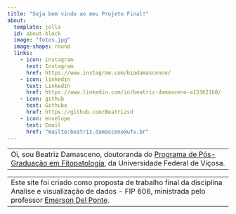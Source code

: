 ```yaml
---
title: "Seja bem vindo ao meu Projeto Final!"
about: 
  template: jolla
  id: about-block
  image: "fotos.jpg"
  image-shape: round
  links:
    - icon: instagram
      text: Instagram
      href: https://www.instagram.com/biadamascenno/
    - icon: linkedin
      text: LinkedIn
      href: https://www.linkedin.com/in/beatriz-damasceno-a133021b0/
    - icon: github
      text: Githube
      href: https://github.com/Beatrizsd
    - icon: envelope
      text: Email
      href: "mailto:beatriz.damasceno@ufv.br"
---
```


|                                                                                                                                                    |
|----------------------------------------------------------------------------------------------------------------------------------------------------|
| Oi, sou Beatriz Damasceno, doutoranda do [Programa de Pós-Graduação em Fitopatologia](https://www.dfp.ufv.br/), da Universidade Federal de Viçosa. |

|                                                                                                                                                                                             |
|---------------------------------------------------------------------------------------------------------------------------------------------------------------------------------------------|
| Este site foi criado como proposta de trabalho final da disciplina Analise e visualização de dados - FIP 606, ministrada pelo professor [Emerson Del Ponte](https://github.com/emdelponte). |
